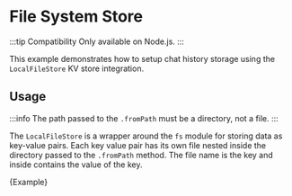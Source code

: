 # File System Store

:::tip Compatibility
Only available on Node.js.
:::

This example demonstrates how to setup chat history storage using the `LocalFileStore` KV store integration.

## Usage

:::info
The path passed to the `.fromPath` must be a directory, not a file.
:::

The `LocalFileStore` is a wrapper around the `fs` module for storing data as key-value pairs.
Each key value pair has its own file nested inside the directory passed to the `.fromPath` method.
The file name is the key and inside contains the value of the key.


<CodeBlock language="typescript">{Example}</CodeBlock>
